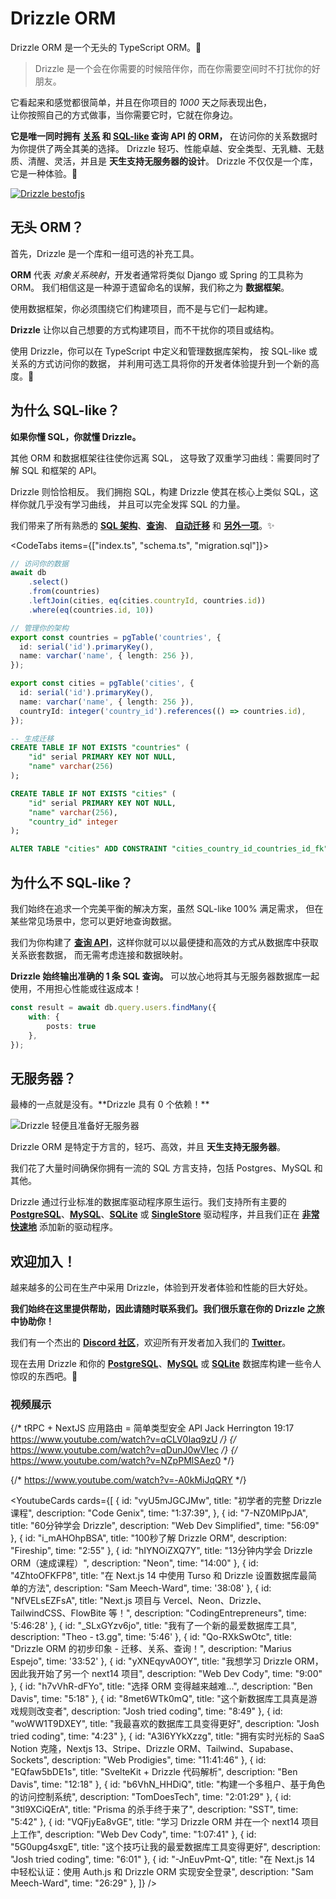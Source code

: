 
# Drizzle ORM

Drizzle ORM 是一个无头的 TypeScript ORM。🐲
> Drizzle 是一个会在你需要的时候陪伴你，而在你需要空间时不打扰你的好朋友。

它看起来和感觉都很简单，并且在你项目的 _1000_ 天之际表现出色，\
让你按照自己的方式做事，当你需要它时，它就在你身边。

**它是唯一同时拥有 [关系](/docs/rqb) 和 [SQL-like](/docs/select) 查询 API 的 ORM，** 
在访问你的关系数据时为你提供了两全其美的选择。 
Drizzle 轻巧、性能卓越、安全类型、无乳糖、无麸质、清醒、灵活，并且是 **天生支持无服务器的设计**。
Drizzle 不仅仅是一个库，它是一种体验。🤩

[![Drizzle bestofjs](@/assets/images/bestofjs.jpg)](https://bestofjs.org/projects/drizzle-orm)

## 无头 ORM？
首先，Drizzle 是一个库和一组可选的补充工具。

**ORM** 代表 _对象关系映射_，开发者通常将类似 Django 或 Spring 的工具称为 ORM。 
我们相信这是一种源于遗留命名的误解，我们称之为 **数据框架**。

<Callout type="error" emoji="️💔">
  使用数据框架，你必须围绕它们构建项目，而不是与它们一起构建。
</Callout>

**Drizzle** 让你以自己想要的方式构建项目，而不干扰你的项目或结构。

使用 Drizzle，你可以在 TypeScript 中定义和管理数据库架构，
按 SQL-like 或关系的方式访问你的数据，
并利用可选工具将你的开发者体验提升到一个新的高度。🤯

## 为什么 SQL-like？
**如果你懂 SQL，你就懂 Drizzle。**

其他 ORM 和数据框架往往使你远离 SQL，
这导致了双重学习曲线：需要同时了解 SQL 和框架的 API。

Drizzle 则恰恰相反。 
我们拥抱 SQL，构建 Drizzle 使其在核心上类似 SQL，这样你就几乎没有学习曲线，
并且可以完全发挥 SQL 的力量。

我们带来了所有熟悉的 **[SQL 架构](/docs/sql-schema-declaration)**、**[查询](/docs/select)**、 
**[自动迁移](/docs/migrations)** 和 **[另外一项](/docs/rqb)**。✨

<CodeTabs items={["index.ts", "schema.ts", "migration.sql"]}>
```typescript copy
// 访问你的数据
await db
	.select()
	.from(countries)
	.leftJoin(cities, eq(cities.countryId, countries.id))
	.where(eq(countries.id, 10))
```
```typescript copy
// 管理你的架构
export const countries = pgTable('countries', {
  id: serial('id').primaryKey(),
  name: varchar('name', { length: 256 }),
});

export const cities = pgTable('cities', {
  id: serial('id').primaryKey(),
  name: varchar('name', { length: 256 }),
  countryId: integer('country_id').references(() => countries.id),
});
```
```sql
-- 生成迁移
CREATE TABLE IF NOT EXISTS "countries" (
	"id" serial PRIMARY KEY NOT NULL,
	"name" varchar(256)
);

CREATE TABLE IF NOT EXISTS "cities" (
	"id" serial PRIMARY KEY NOT NULL,
	"name" varchar(256),
	"country_id" integer
);

ALTER TABLE "cities" ADD CONSTRAINT "cities_country_id_countries_id_fk" FOREIGN KEY ("country_id") REFERENCES "countries"("id") ON DELETE no action ON UPDATE no action;
```
</CodeTabs>

## 为什么不 SQL-like？
我们始终在追求一个完美平衡的解决方案，虽然 SQL-like 100% 满足需求， 
但在某些常见场景中，您可以更好地查询数据。

我们为你构建了 **[查询 API](/docs/rqb)**，这样你就可以以最便捷和高效的方式从数据库中获取关系嵌套数据，
而无需考虑连接和数据映射。

**Drizzle 始终输出准确的 1 条 SQL 查询。** 可以放心地将其与无服务器数据库一起使用，不用担心性能或往返成本！

```ts
const result = await db.query.users.findMany({
	with: {
		posts: true
	},
});
```

## 无服务器？
<Callout type="info" emoji="🥳">
  最棒的一点就是没有。**Drizzle 具有 0 个依赖！**
</Callout>


![Drizzle 轻便且准备好无服务器](@/assets/images/drizzle31kb.jpg)

Drizzle ORM 是特定于方言的，轻巧、高效，并且 **天生支持无服务器**。

我们花了大量时间确保你拥有一流的 SQL 方言支持，包括 Postgres、MySQL 和其他。

Drizzle 通过行业标准的数据库驱动程序原生运行。我们支持所有主要的 **[PostgreSQL](/docs/get-started-postgresql)**、**[MySQL](/docs/get-started-mysql)**、**[SQLite](/docs/get-started-sqlite)** 或 **[SingleStore](/docs/get-started-singlestore)**  驱动程序，并且我们正在 **[非常快速地](https://twitter.com/DrizzleORM/status/1653082492742647811?s=20)** 添加新的驱动程序。


## 欢迎加入！
越来越多的公司在生产中采用 Drizzle，体验到开发者体验和性能的巨大好处。

**我们始终在这里提供帮助，因此请随时联系我们。我们很乐意在你的 Drizzle 之旅中协助你！**

我们有一个杰出的 **[Discord 社区](https://driz.link/discord)**，欢迎所有开发者加入我们的 **[Twitter](https://twitter.com/drizzleorm)**。

现在去用 Drizzle 和你的 **[PostgreSQL](/docs/get-started-postgresql)**、**[MySQL](/docs/get-started-mysql)** 或 **[SQLite](/docs/get-started-sqlite)** 数据库构建一些令人惊叹的东西吧。🚀

### 视频展示

{/* tRPC + NextJS 应用路由 = 简单类型安全 API
Jack Herrington 19:17
https://www.youtube.com/watch?v=qCLV0Iaq9zU */}
{/* https://www.youtube.com/watch?v=qDunJ0wVIec */}
{/* https://www.youtube.com/watch?v=NZpPMlSAez0 */}

 {/* https://www.youtube.com/watch?v=-A0kMiJqQRY */}

<YoutubeCards cards={[
	{
		id: "vyU5mJGCJMw",
		title: "初学者的完整 Drizzle 课程",
		description: "Code Genix",
		time: "1:37:39",
	},
	{
		id: "7-NZ0MlPpJA",
		title: "60分钟学会 Drizzle",
		description: "Web Dev Simplified",
		time: "56:09"
	},
	{
		id: "i_mAHOhpBSA",
		title: "100秒了解 Drizzle ORM",
		description: "Fireship",
		time: "2:55"
	},
	{
		id: "hIYNOiZXQ7Y",
		title: "13分钟内学会 Drizzle ORM（速成课程）",
		description: "Neon",
		time: "14:00"
	},
	{
		id: "4ZhtoOFKFP8",
		title: "在 Next.js 14 中使用 Turso 和 Drizzle 设置数据库最简单的方法",
		description: "Sam Meech-Ward",
		time: '38:08'
	}, 
	{
		id: "NfVELsEZFsA",
		title: "Next.js 项目与 Vercel、Neon、Drizzle、TailwindCSS、FlowBite 等！",
		description: "CodingEntrepreneurs",
		time: '5:46:28'
	}, 
	{
		id: "_SLxGYzv6jo",
		title: "我有了一个新的最爱数据库工具",
		description: "Theo - t3.gg",
		time: '5:46'
	}, 
	{
		id: "Qo-RXkSwOtc",
		title: "Drizzle ORM 的初步印象 - 迁移、关系、查询！",
		description: "Marius Espejo",
		time: '33:52'
	},
	{
		id: "yXNEqyvA0OY",
		title: "我想学习 Drizzle ORM，因此我开始了另一个 next14 项目",
		description: "Web Dev Cody",
		time: "9:00"
	},
	{
		id: "h7vVhR-dFYo",
		title: "选择 ORM 变得越来越难...",
		description: "Ben Davis",
		time: "5:18"
	},
	{
		id: "8met6WTk0mQ",
		title: "这个新数据库工具真是游戏规则改变者",
		description: "Josh tried coding",
		time: "8:49"
	},
	{
		id: "woWW1T9DXEY",
		title: "我最喜欢的数据库工具变得更好",
		description: "Josh tried coding",
		time: "4:23"
	},
	{
		id: "A3l6YYkXzzg",
		title: "拥有实时光标的 SaaS Notion 克隆，Nextjs 13、Stripe、Drizzle ORM、Tailwind、Supabase、Sockets",
		description: "Web Prodigies",
		time: "11:41:46"
	},
	{
		id: "EQfaw5bDE1s",
		title: "SvelteKit + Drizzle 代码解析",
		description: "Ben Davis",
		time: "12:18"
	},
	{
		id: "b6VhN_HHDiQ",
		title: "构建一个多租户、基于角色的访问控制系统",
		description: "TomDoesTech",
		time: "2:01:29"
	},
	{
		id: "3tl9XCiQErA",
		title: "Prisma 的杀手终于来了",
		description: "SST",
		time: "5:42"
	},
	{
		id: "VQFjyEa8vGE",
		title: "学习 Drizzle ORM 并在一个 next14 项目上工作",
		description: "Web Dev Cody",
		time: "1:07:41"
	},
	{
		id: "5G0upg4sxgE",
		title: "这个技巧让我的最爱数据库工具变得更好",
		description: "Josh tried coding",
		time: "6:01"
	},
	{
		id: "-JnEuvPmt-Q",
		title: "在 Next.js 14 中轻松认证：使用 Auth.js 和 Drizzle ORM 实现安全登录",
		description: "Sam Meech-Ward",
		time: "26:29"
	},
]} />
